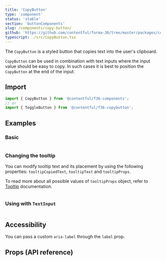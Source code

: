 ```yaml
---
title: 'CopyButton'
type: 'component'
status: 'stable'
section: 'buttonComponents'
slug: /components/copy-button/
github: 'https://github.com/contentful/forma-36/tree/master/packages/components/copybutton'
typescript: ./src/CopyButton.tsx
---
```


The `CopyButton` is a styled button that copies text into the user's clipboard.

`CopyButton` can be used in combination with text inputs where the input value should be easy to copy. In such cases it is best to position the `CopyButton` at the end of the input.

## Import

```js static=true
import { CopyButton } from '@contentful/f36-components';
// or
import { ToggleButton } from '@contentful/f36-copybutton';
```

## Examples

### Basic

```jsx file=examples/CopyButtonExample.tsx

```

### Changing the tooltip

You can modify tooltip text and its placement by using the following properties: `tooltipCopiedText`, `tooltipText` and `tooltipProps`.

To read more about all possible values of `tooltipProps` object, refer to [Tooltip](../components/tooltip) documentation.

```jsx file=examples/CopyButtonModifiedTooltipsExample.tsx

```

### Using with `TextInput`

```jsx file=examples/CopyButtonWithInputExample.tsx

```

## Accessibility

You can pass a custom `aria-label` through the `label` prop.

## Props (API reference)

<PropsTable of="CopyButton" />

